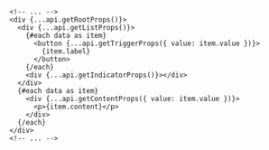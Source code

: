 ```svelte {9}

<!-- ... -->
<div {...api.getRootProps()}>
  <div {...api.getListProps()}>
    {#each data as item}
      <button {...api.getTriggerProps({ value: item.value })}>
        {item.label}
      </button>
    {/each}
    <div {...api.getIndicatorProps()}></div>
  </div>
  {#each data as item}
    <div {...api.getContentProps({ value: item.value })}>
      <p>{item.content}</p>
    </div>
  {/each}
</div>
<!-- ... -->
```
